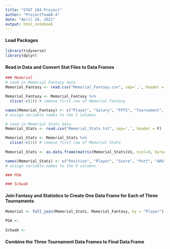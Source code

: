 ```yaml
---
title: "STAT 184 Project"
author: "ProjectTeam8-4"
date: "April 18, 2021"
output: html_notebook
---
```


#### Load Packages
```r
library(tidyverse)
library(dplyr)
```

#### Read in Data and Convert Stat Files to Data Frames
```r
### Memorial
# read in Memorial Fantasy data
Memorial_Fantasy <- read.csv("Memorial_Fantasy.csv", sep=',', header = F)

Memorial_Fantasy <- Memorial_Fantasy %>%
  slice(-c(1)) # remove first row of Memorial Fantasy

names(Memorial_Fantasy) <- c("Player", "Salary", "FPTS", "Tournament", "Par")
# assign variable names to the 5 columns

# read in Memorial Stats data
Memorial_Stats <- read.csv("Memorial_Stats.txt", sep=',', header = F)

Memorial_Stats <- Memorial_Stats %>%
  slice(-c(1)) # remove first row of Memorial Stats
  
Memorial_Stats <- as.data.frame(matrix(Memorial_Stats$V1, ncol=9, byrow=T)) # wrangle data into data table

names(Memorial_Stats) <- c("Position", "Player", "Score", "Putt", "ARG", "App", "OTT", "T2G", "Total")
# assign variable names to the 9 columns

### PGA

### Schwab
```

#### Join Fantasy and Statistics to Create One Data Frame for Each of Three Tournaments
```r
Memorial <- full_join(Memorial_Stats, Memorial_Fantasy, by = "Player")

PGA <-
  
Schwab <-
```

#### Combine the Three Tournament Data Frames to Final Data Frame 
```r

```
